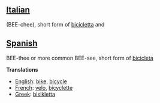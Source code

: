 ==[[Italian]]== (BEE-chee), short form of [[bicicletta]] and
==[[Spanish]]== BEE-thee or more common BEE-see, short form of [[bicicleta]]

'''Translations'''

*[[English]]: [[bike]], [[bicycle]]
*[[French]]: [[velo]], [[bicyclette]]
*[[Greek]]: [[bisikletta]]